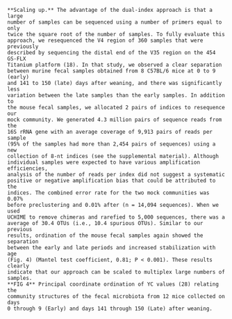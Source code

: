     **Scaling up.** The advantage of the dual-index approach is that a large
    number of samples can be sequenced using a number of primers equal to only
    twice the square root of the number of samples. To fully evaluate this
    approach, we resequenced the V4 region of 360 samples that were previously
    described by sequencing the distal end of the V35 region on the 454 GS-FLX
    Titanium platform (18). In that study, we observed a clear separation
    between murine fecal samples obtained from 8 C57BL/6 mice at 0 to 9 (early)
    and 141 to 150 (late) days after weaning, and there was significantly less
    variation between the late samples than the early samples. In addition to
    the mouse fecal samples, we allocated 2 pairs of indices to resequence our
    mock community. We generated 4.3 million pairs of sequence reads from the
    16S rRNA gene with an average coverage of 9,913 pairs of reads per sample
    (95% of the samples had more than 2,454 pairs of sequences) using a new
    collection of 8-nt indices (see the supplemental material). Although
    individual samples were expected to have various amplification efficiencies,
    analysis of the number of reads per index did not suggest a systematic
    positive or negative amplification bias that could be attributed to the
    indices. The combined error rate for the two mock communities was 0.07%
    before preclustering and 0.01% after (n = 14,094 sequences). When we used
    UCHIME to remove chimeras and rarefied to 5,000 sequences, there was a
    average of 30.4 OTUs (i.e., 10.4 spurious OTUs). Similar to our previous
    results, ordination of the mouse fecal samples again showed the separation
    between the early and late periods and increased stabilization with age
    (Fig. 4) (Mantel test coefficient, 0.81; P < 0.001). These results clearly
    indicate that our approach can be scaled to multiplex large numbers of
    samples.
    **FIG 4** Principal coordinate ordination of YC values (28) relating the
    community structures of the fecal microbiota from 12 mice collected on days
    0 through 9 (Early) and days 141 through 150 (Late) after weaning.